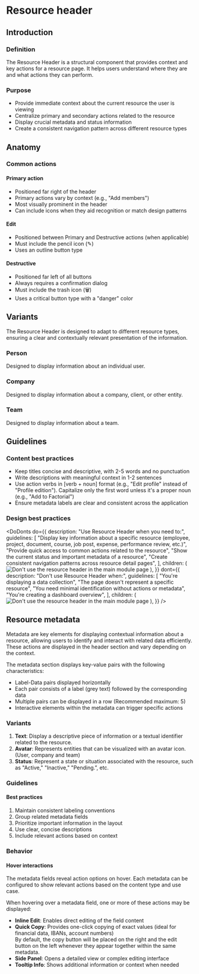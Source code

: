 

# Resource header

## Introduction

### Definition

The Resource Header is a structural component that provides context and key
actions for a resource page. It helps users understand where they are and what
actions they can perform.

### Purpose

- Provide immediate context about the current resource the user is viewing
- Centralize primary and secondary actions related to the resource
- Display crucial metadata and status information
- Create a consistent navigation pattern across different resource types

## Anatomy

<Canvas of={ResourceHeaderStories.Default} meta={ResourceHeaderStories} />
<Controls of={ResourceHeaderStories.Default} />

### Common actions

#### Primary action

- Positioned far right of the header
- Primary actions vary by context (e.g., "Add members")
- Most visually prominent in the header
- Can include icons when they aid recognition or match design patterns

#### Edit

- Positioned between Primary and Destructive actions (when applicable)
- Must include the pencil icon (✎)
- Uses an outline button type

#### Destructive

- Positioned far left of all buttons
- Always requires a confirmation dialog
- Must include the trash icon (🗑)
- Uses a critical button type with a "danger" color

## Variants

The Resource Header is designed to adapt to different resource types, ensuring a
clear and contextually relevant presentation of the information.

### Person

Designed to display information about an individual user.

<Canvas of={PersonHeaderStories.Default} />

### Company

Designed to display information about a company, client, or other entity.

<Canvas of={CompanyHeaderStories.Default} />

### Team

Designed to display information about a team.

<Canvas of={TeamHeaderStories.Default} />

## Guidelines

### Content best practices

- Keep titles concise and descriptive, with 2-5 words and no punctuation
- Write descriptions with meaningful context in 1-2 sentences
- Use action verbs in [verb + noun] format (e.g., "Edit profile" instead of
  "Profile edition"). Capitalize only the first word unless it's a proper noun
  (e.g., "Add to Factorial")
- Ensure metadata labels are clear and consistent across the application

### Design best practices

<DoDonts
  do={{
    description: "Use Resource Header when you need to:",
    guidelines: [
      "Display key information about a specific resource (employee, project, document, course, job post, expense, performance review, etc.)",
      "Provide quick access to common actions related to the resource",
      "Show the current status and important metadata of a resource",
      "Create consistent navigation patterns across resource detail pages",
    ],
    children: (
      <img
        src="docs/headers/do.png"
        alt="Don't use the resource header in the main module page"
      />
    ),
  }}
  dont={{
    description: "Don't use Resource Header when:",
    guidelines: [
      "You're displaying a data collection",
      "The page doesn't represent a specific resource",
      "You need minimal identification without actions or metadata",
      "You're creating a dashboard overview",
    ],
    children: (
      <img
        src="docs/headers/dont.png"
        alt="Don't use the resource header in the main module page"
      />
    ),
  }}
/>

## Resource metadata

Metadata are key elements for displaying contextual information about a
resource, allowing users to identify and interact with related data efficiently.
These actions are displayed in the header section and vary depending on the
context.

The metadata section displays key-value pairs with the following
characteristics:

- Label-Data pairs displayed horizontally
- Each pair consists of a label (grey text) followed by the corresponding data
- Multiple pairs can be displayed in a row (Recommended maximum: 5)
- Interactive elements within the metadata can trigger specific actions

<Canvas of={MetadataStories.Default} />

### Variants

1. **Text**: Display a descriptive piece of information or a textual identifier
   related to the resource.
2. **Avatar**: Represents entities that can be visualized with an avatar icon.
   (User, company and team)
3. **Status**: Represent a state or situation associated with the resource, such
   as "Active," "Inactive," "Pending.”, etc.

### Guidelines

#### Best practices

1. Maintain consistent labeling conventions
2. Group related metadata fields
3. Prioritize important information in the layout
4. Use clear, concise descriptions
5. Include relevant actions based on context

### Behavior

#### Hover interactions

The metadata fields reveal action options on hover. Each metadata can be
configured to show relevant actions based on the content type and use case.

<Canvas of={MetadataStories.WithActions} />

When hovering over a metadata field, one or more of these actions may be
displayed:

- **Inline Edit**: Enables direct editing of the field content
- **Quick Copy**: Provides one-click copying of exact values (ideal for
  financial data, IBANs, account numbers)  
  By default, the copy button will be placed on the right and the edit button on
  the left whenever they appear together within the same metadata.
- **Side Panel**: Opens a detailed view or complex editing interface
- **Tooltip Info**: Shows additional information or context when needed
